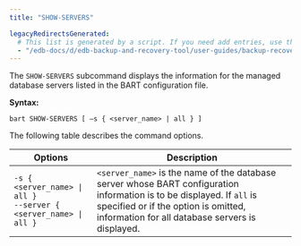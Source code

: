 ```yaml
---
title: "SHOW-SERVERS"

legacyRedirectsGenerated:
  # This list is generated by a script. If you need add entries, use the `legacyRedirects` key.
  - "/edb-docs/d/edb-backup-and-recovery-tool/user-guides/backup-recovery-guide/2.6.1/show_servers.html"
---
```


<div id="show_servers" class="registered_link"></div>

The `SHOW-SERVERS` subcommand displays the information for the managed database servers listed in the BART configuration file.

**Syntax:**

`bart SHOW-SERVERS [ –s { <server_name> | all } ]`

The following table describes the command options.

| Options                                                                | Description                                                                                                                                                                                                       |
| ---------------------------------------------------------------------- | ----------------------------------------------------------------------------------------------------------------------------------------------------------------------------------------------------------------- |
| `-s { <server_name> \| all }`<br />`--server { <server_name> \| all }` | `<server_name>` is the name of the database server whose BART configuration information is to be displayed. If `all` is specified or if the option is omitted, information for all database servers is displayed. |

